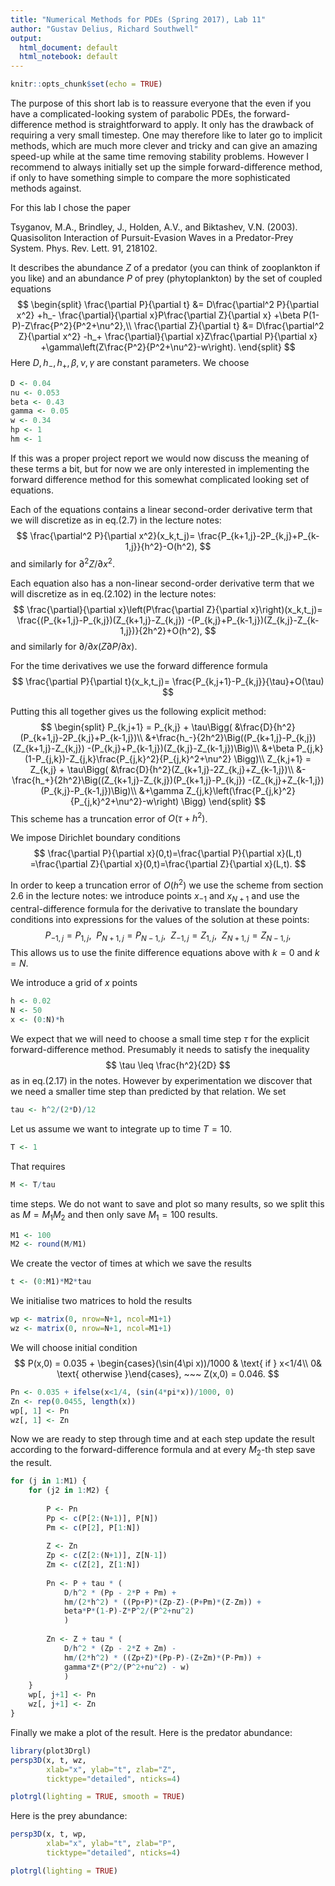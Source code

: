 ```yaml
---
title: "Numerical Methods for PDEs (Spring 2017), Lab 11"
author: "Gustav Delius, Richard Southwell"
output:
  html_document: default
  html_notebook: default
---
```


```r
knitr::opts_chunk$set(echo = TRUE)
```

The purpose of this short lab is to reassure everyone that the even if you have
a complicated-looking system of parabolic PDEs, the forward-difference method
is straightforward to apply. It only has the drawback of requiring a very small
timestep. One may therefore like to later go to implicit methods, which are
much more clever and tricky and can give an amazing speed-up while at the same
time removing stability problems. However I recommend to always initially
set up the simple forward-difference method, if only to have something simple
to compare the more sophisticated methods against.

For this lab I chose the paper

Tsyganov, M.A., Brindley, J., Holden, A.V., and Biktashev, V.N. (2003). 
Quasisoliton Interaction of Pursuit-Evasion Waves in a Predator-Prey System. 
Phys. Rev. Lett. 91, 218102.

It describes the abundance $Z$ of a predator (you can think of zooplankton if
you like) and an abundance $P$ of prey (phytoplankton) by the set of
coupled equations
$$
\begin{split}
\frac{\partial P}{\partial t} &= D\frac{\partial^2 P}{\partial x^2}
+h_- \frac{\partial}{\partial x}P\frac{\partial Z}{\partial x}
+\beta P(1-P)-Z\frac{P^2}{P^2+\nu^2},\\
\frac{\partial Z}{\partial t} &= D\frac{\partial^2 Z}{\partial x^2}
-h_+ \frac{\partial}{\partial x}Z\frac{\partial P}{\partial x}
+\gamma\left(Z\frac{P^2}{P^2+\nu^2}-w\right).
\end{split}
$$
Here $D, h_-, h_+, \beta, \nu, \gamma$ are constant parameters. We choose
```r
D <- 0.04
nu <- 0.053
beta <- 0.43
gamma <- 0.05
w <- 0.34
hp <- 1
hm <- 1
```

If this was a proper project report we would now discuss the meaning of
these terms a bit, but for now we are only interested in implementing the
forward difference method for this somewhat complicated looking set of equations.

Each of the equations contains a linear second-order derivative term that
we will discretize as in eq.(2.7) in the lecture notes:
$$
\frac{\partial^2 P}{\partial x^2}(x_k,t_j)=
\frac{P_{k+1,j}-2P_{k,j}+P_{k-1,j}}{h^2}-O(h^2),
$$
and similarly for $\partial^2 Z/\partial x^2$.

Each equation also has a non-linear second-order derivative term that we
will discretize as in eq.(2.102) in the lecture notes:
$$
\frac{\partial}{\partial x}\left(P\frac{\partial Z}{\partial x}\right)(x_k,t_j)=
\frac{(P_{k+1,j}-P_{k,j})(Z_{k+1,j}-Z_{k,j})
-(P_{k,j}+P_{k-1,j})(Z_{k,j}-Z_{k-1,j})}{2h^2}+O(h^2),
$$
and similarly for $\partial/\partial x(Z\partial P/\partial x)$.

For the time derivatives we use the forward difference formula
$$
\frac{\partial P}{\partial t}(x_k,t_j)=
\frac{P_{k,j+1}-P_{k,j}}{\tau}+O(\tau)
$$

Putting this all together gives us the following explicit method:
$$
\begin{split}
P_{k,j+1} = P_{k,j} + \tau\Bigg(
&\frac{D}{h^2}(P_{k+1,j}-2P_{k,j}+P_{k-1,j})\\
&+\frac{h_-}{2h^2}\Big((P_{k+1,j}-P_{k,j})(Z_{k+1,j}-Z_{k,j})
-(P_{k,j}+P_{k-1,j})(Z_{k,j}-Z_{k-1,j})\Big)\\
&+\beta P_{j,k}(1-P_{j,k})-Z_{j,k}\frac{P_{j,k}^2}{P_{j,k}^2+\nu^2}
\Bigg)\\
Z_{k,j+1} = Z_{k,j} + \tau\Bigg(
&\frac{D}{h^2}(Z_{k+1,j}-2Z_{k,j}+Z_{k-1,j})\\
&-\frac{h_+}{2h^2}\Big((Z_{k+1,j}-Z_{k,j})(P_{k+1,j}-P_{k,j})
-(Z_{k,j}+Z_{k-1,j})(P_{k,j}-P_{k-1,j})\Big)\\
&+\gamma Z_{j,k}\left(\frac{P_{j,k}^2}{P_{j,k}^2+\nu^2}-w\right)
\Bigg)
\end{split}
$$
This scheme has a truncation error of $O(\tau+h^2)$.

We impose Dirichlet boundary conditions
$$
\frac{\partial P}{\partial x}(0,t)=\frac{\partial P}{\partial x}(L,t)
=\frac{\partial Z}{\partial x}(0,t)=\frac{\partial Z}{\partial x}(L,t).
$$

In order to keep a truncation error of $O(h^2)$ we use the scheme from
section 2.6 in the lecture notes: we introduce points $x_{-1}$ and $x_{N+1}$
and use the central-difference formula
for the derivative to translate the boundary conditions into expressions for
the values of the solution at these points:
$$
P_{-1,j}=P_{1,j},~~P_{N+1,j}=P_{N-1,j},
~~ Z_{-1,j}=Z_{1,j},~~Z_{N+1,j}=Z_{N-1,j},
$$
This allows us to use the finite difference equations above with $k=0$ and
$k=N$.

We introduce a grid of $x$ points
```r
h <- 0.02
N <- 50
x <- (0:N)*h
```

We expect that we will need to choose a small time step $\tau$ for the explicit
forward-difference method. Presumably it needs to satisfy the inequality
$$
\tau \leq \frac{h^2}{2D}
$$
as in eq.(2.17) in the notes. However by experimentation we discover that we need a smaller time step than predicted by that relation. We set

```r
tau <- h^2/(2*D)/12
```

Let us assume we want to integrate up to time $T=10$. 

```r
T <- 1
```

That requires

```r
M <- T/tau
```

time steps. We do not want to save and plot so many results, so we split this
as $M = M_1 M_2$ and then only save $M_1 = 100$ results.

```r
M1 <- 100
M2 <- round(M/M1)
```

We create the vector of times at which we save the results

```r
t <- (0:M1)*M2*tau
```

We initialise two matrices to hold the results

```r
wp <- matrix(0, nrow=N+1, ncol=M1+1)
wz <- matrix(0, nrow=N+1, ncol=M1+1)
```

We will choose initial condition
$$
P(x,0) = 0.035 + \begin{cases}(\sin(4\pi x))/1000 & \text{ if } x<1/4\\
0& \text{ otherwise }\end{cases}, ~~~ Z(x,0) = 0.046.
$$
```r
Pn <- 0.035 + ifelse(x<1/4, (sin(4*pi*x))/1000, 0)
Zn <- rep(0.0455, length(x))
wp[, 1] <- Pn
wz[, 1] <- Zn
```

Now we are ready to step through time and at each step update the result
according to the forward-difference formula and at every $M_2$-th step
save the result.
```r
for (j in 1:M1) {
    for (j2 in 1:M2) {
        
        P <- Pn
        Pp <- c(P[2:(N+1)], P[N])
        Pm <- c(P[2], P[1:N])
        
        Z <- Zn
        Zp <- c(Z[2:(N+1)], Z[N-1])
        Zm <- c(Z[2], Z[1:N])
        
        Pn <- P + tau * (
            D/h^2 * (Pp - 2*P + Pm) + 
            hm/(2*h^2) * ((Pp+P)*(Zp-Z)-(P+Pm)*(Z-Zm)) +
            beta*P*(1-P)-Z*P^2/(P^2+nu^2)
            )
        
        Zn <- Z + tau * (
            D/h^2 * (Zp - 2*Z + Zm) - 
            hm/(2*h^2) * ((Zp+Z)*(Pp-P)-(Z+Zm)*(P-Pm)) +
            gamma*Z*(P^2/(P^2+nu^2) - w)
            )
    }
    wp[, j+1] <- Pn
    wz[, j+1] <- Zn
}
```

Finally we make a plot of the result. Here is the predator abundance:
```r
library(plot3Drgl)
persp3D(x, t, wz,
        xlab="x", ylab="t", zlab="Z",
        ticktype="detailed", nticks=4)

plotrgl(lighting = TRUE, smooth = TRUE)
```

Here is the prey abundance:
```r
persp3D(x, t, wp,
        xlab="x", ylab="t", zlab="P",
        ticktype="detailed", nticks=4)

plotrgl(lighting = TRUE)
```

